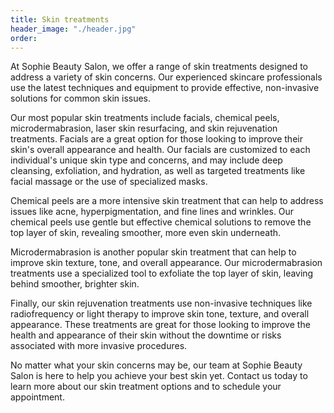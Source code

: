 ```yaml
---
title: Skin treatments
header_image: "./header.jpg"
order: 
---
```


At Sophie Beauty Salon, we offer a range of skin treatments designed to address a variety of skin concerns. Our experienced skincare professionals use the latest techniques and equipment to provide effective, non-invasive solutions for common skin issues.

Our most popular skin treatments include facials, chemical peels, microdermabrasion, laser skin resurfacing, and skin rejuvenation treatments. Facials are a great option for those looking to improve their skin's overall appearance and health. Our facials are customized to each individual's unique skin type and concerns, and may include deep cleansing, exfoliation, and hydration, as well as targeted treatments like facial massage or the use of specialized masks.

Chemical peels are a more intensive skin treatment that can help to address issues like acne, hyperpigmentation, and fine lines and wrinkles. Our chemical peels use gentle but effective chemical solutions to remove the top layer of skin, revealing smoother, more even skin underneath.

Microdermabrasion is another popular skin treatment that can help to improve skin texture, tone, and overall appearance. Our microdermabrasion treatments use a specialized tool to exfoliate the top layer of skin, leaving behind smoother, brighter skin.

Finally, our skin rejuvenation treatments use non-invasive techniques like radiofrequency or light therapy to improve skin tone, texture, and overall appearance. These treatments are great for those looking to improve the health and appearance of their skin without the downtime or risks associated with more invasive procedures.

No matter what your skin concerns may be, our team at Sophie Beauty Salon is here to help you achieve your best skin yet. Contact us today to learn more about our skin treatment options and to schedule your appointment.